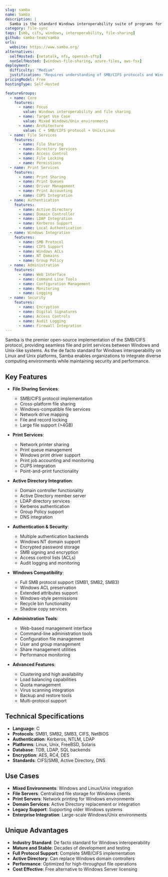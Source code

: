 ```yaml
---
slug: samba
name: Samba
description: |
  Samba is the standard Windows interoperability suite of programs for Linux and Unix. It provides secure, stable and fast file and print services for all clients using the SMB/CIFS protocol, enabling seamless integration between Windows and Unix-like systems.
category: file-sync
tags: [smb, cifs, windows, interoperability, file-sharing]
github: samba-team/samba
urls:
  website: https://www.samba.org/
alternatives:
  selfHosted: [netatalk, nfs, openssh-sftp]
  nonSelfHosted: [windows-file-sharing, azure-files, aws-fsx]
deployment:
  difficulty: "Medium"
  justification: "Requires understanding of SMB/CIFS protocols and Windows networking concepts, but has extensive documentation and community support."
pricingModel: Free
hostingType: Self-Hosted

featureGroups:
  - name: Core
    features:
      - name: Focus
        value: Windows interoperability and file sharing
      - name: Target Use Case
        value: Mixed Windows/Unix environments
      - name: Architecture
        value: C + SMB/CIFS protocol + Unix/Linux
  - name: File Services
    features:
      - name: File Sharing
      - name: Directory Services
      - name: Access Control
      - name: File Locking
      - name: Permissions
  - name: Print Services
    features:
      - name: Print Sharing
      - name: Print Queues
      - name: Driver Management
      - name: Print Accounting
      - name: CUPS Integration
  - name: Authentication
    features:
      - name: Active Directory
      - name: Domain Controller
      - name: LDAP Integration
      - name: Kerberos Support
      - name: Local Authentication
  - name: Windows Integration
    features:
      - name: SMB Protocol
      - name: CIFS Support
      - name: Windows ACLs
      - name: NT Domains
      - name: Group Policy
  - name: Administration
    features:
      - name: Web Interface
      - name: Command Line Tools
      - name: Configuration Management
      - name: Monitoring
      - name: Logging
  - name: Security
    features:
      - name: Encryption
      - name: Digital Signatures
      - name: Access Controls
      - name: Audit Logging
      - name: Firewall Integration
---
```


Samba is the premier open-source implementation of the SMB/CIFS protocol, providing seamless file and print services between Windows and Unix-like systems. As the de facto standard for Windows interoperability on Linux and Unix platforms, Samba enables organizations to integrate diverse computing environments while maintaining security and performance.

## Key Features

- **File Sharing Services**:

  - SMB/CIFS protocol implementation
  - Cross-platform file sharing
  - Windows-compatible file services
  - Network drive mapping
  - File and record locking
  - Large file support (>4GB)

- **Print Services**:

  - Network printer sharing
  - Print queue management
  - Windows print driver support
  - Print job accounting and monitoring
  - CUPS integration
  - Point-and-print functionality

- **Active Directory Integration**:

  - Domain controller functionality
  - Active Directory member server
  - LDAP directory services
  - Kerberos authentication
  - Group Policy support
  - DNS integration

- **Authentication & Security**:

  - Multiple authentication backends
  - Windows NT domain support
  - Encrypted password storage
  - SMB signing and encryption
  - Access control lists (ACLs)
  - Audit logging and monitoring

- **Windows Compatibility**:

  - Full SMB protocol support (SMB1, SMB2, SMB3)
  - Windows ACL preservation
  - Extended attributes support
  - Windows-style permissions
  - Recycle bin functionality
  - Shadow copy services

- **Administration Tools**:

  - Web-based management interface
  - Command-line administration tools
  - Configuration file management
  - User and group management
  - Share management utilities
  - Performance monitoring

- **Advanced Features**:
  - Clustering and high availability
  - Load balancing capabilities
  - Quota management
  - Virus scanning integration
  - Backup and restore tools
  - Multi-protocol support

## Technical Specifications

- **Language**: C
- **Protocols**: SMB1, SMB2, SMB3, CIFS, NetBIOS
- **Authentication**: Kerberos, NTLM, LDAP
- **Platforms**: Linux, Unix, FreeBSD, Solaris
- **Database**: TDB, LDAP, SQL backends
- **Encryption**: AES, RC4, DES
- **Standards**: CIFS/SMB, Active Directory, DNS

## Use Cases

- **Mixed Environments**: Windows and Linux/Unix integration
- **File Servers**: Centralized file storage for Windows clients
- **Print Servers**: Network printing for Windows environments
- **Domain Services**: Active Directory replacement or integration
- **Legacy Support**: Supporting older Windows systems
- **Enterprise Integration**: Large-scale Windows/Unix environments

## Unique Advantages

- **Industry Standard**: De facto standard for Windows interoperability
- **Mature and Stable**: Decades of development and testing
- **Full Protocol Support**: Complete SMB/CIFS implementation
- **Active Directory**: Can replace Windows domain controllers
- **Performance**: Optimized for high-throughput file operations
- **Cost Effective**: Free alternative to Windows Server licensing
